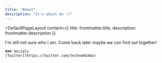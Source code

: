 ```yaml
---
title: "About"
description: "It's about me :)"
---
```



<DefaultPageLayout
  content={{ title: frontmatter.title, description: frontmatter.description }}
>
  <Prose>
    I'm still not sure who I am. Come back later maybe we can find out together!

    ### Socials
    [Twitter](https://twitter.com/technoHimbo)

  </Prose>
</DefaultPageLayout>
